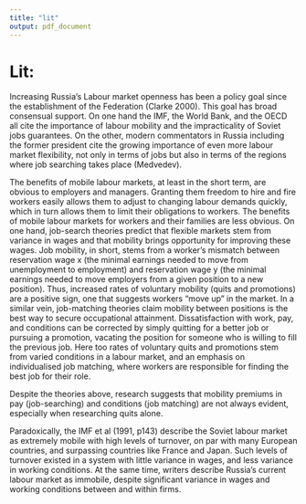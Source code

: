 ```yaml
---
title: "lit"
output: pdf_document
---
```


# Lit:
Increasing Russia’s Labour market openness has been a policy goal since the establishment of the Federation (Clarke 2000). This goal has broad consensual support. On one hand the IMF, the World Bank, and the OECD all cite the importance of labour mobility and the impracticality of Soviet jobs guarantees. On the other, modern commentators in Russia including the former president cite the growing importance of even more labour market flexibility, not only in terms of jobs but also in terms of the regions where job searching takes place (Medvedev). 

The benefits of mobile labour markets, at least in the short term, are obvious to employers and managers. Granting them freedom to hire and fire workers easily allows them to adjust to changing labour demands quickly, which in turn allows them to limit their obligations to workers. The benefits of mobile labour markets for workers and their families are less obvious. On one hand, job-search theories predict that flexible markets stem from variance in wages and that mobility brings opportunity for improving these wages. Job mobility, in short, stems from a worker’s mismatch between reservation wage x (the minimal earnings needed to move from unemployment to employment) and reservation wage y (the minimal earnings needed to move employers from a given position to a new position). Thus, increased rates of voluntary mobility (quits and promotions) are a positive sign, one that suggests workers “move up” in the market. In a similar vein, job-matching theories claim mobility between positions is the best way to secure occupational attainment. Dissatisfaction with work, pay, and conditions can be corrected by simply quitting for a better job or pursuing a promotion, vacating the position for someone who is willing to fill the previous job. Here too rates of voluntary quits and promotions stem from varied conditions in a labour market, and an emphasis on individualised job matching, where workers are responsible for finding the best job for their role. 

Despite the theories above, research suggests that mobility premiums in pay (job-searching) and conditions (job matching) are not always evident, especially when researching quits alone. 

Paradoxically, the IMF et al (1991, p143) describe the Soviet labour market as extremely mobile with high levels of turnover, on par with many European countries, and surpassing countries like France and Japan. Such levels of turnover existed in a system with little variance in wages, and less variance in working conditions. At the same time, writers describe Russia’s current labour market as immobile, despite significant variance in wages and working conditions between and within firms. 
